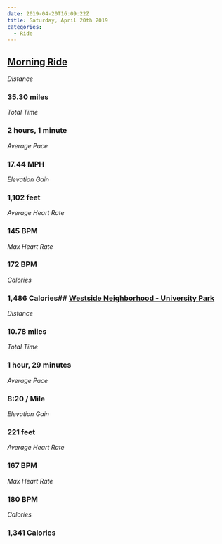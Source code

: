 ```yaml
---
date: 2019-04-20T16:09:22Z
title: Saturday, April 20th 2019
categories:
  - Ride
---
```

## [Morning Ride](https://www.strava.com/activities/2305468887)

_Distance_

### 35.30 miles

_Total Time_

### 2 hours, 1 minute

_Average Pace_

### 17.44 MPH

_Elevation Gain_

### 1,102 feet

_Average Heart Rate_

### 145 BPM

_Max Heart Rate_

### 172 BPM

_Calories_

### 1,486 Calories## [Westside Neighborhood - University Park](https://www.strava.com/activities/2305699813)

_Distance_

### 10.78 miles

_Total Time_

### 1 hour, 29 minutes

_Average Pace_

### 8:20 / Mile

_Elevation Gain_

### 221 feet

_Average Heart Rate_

### 167 BPM

_Max Heart Rate_

### 180 BPM

_Calories_

### 1,341 Calories